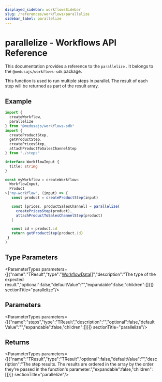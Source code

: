 ```yaml
---
displayed_sidebar: workflowsSidebar
slug: /references/workflows/parallelize
sidebar_label: parallelize
---
```



# parallelize - Workflows API Reference

This documentation provides a reference to the `parallelize` . It belongs to the `@medusajs/workflows-sdk` package.

This function is used to run multiple steps in parallel. The result of each step will be returned as part of the result array.

## Example

```ts
import {
  createWorkflow,
  parallelize
} from "@medusajs/workflows-sdk"
import {
  createProductStep,
  getProductStep,
  createPricesStep,
  attachProductToSalesChannelStep
} from "./steps"

interface WorkflowInput {
  title: string
}

const myWorkflow = createWorkflow<
  WorkflowInput,
  Product
>("my-workflow", (input) => {
   const product = createProductStep(input)

   const [prices, productSalesChannel] = parallelize(
     createPricesStep(product),
     attachProductToSalesChannelStep(product)
   )

   const id = product.id
   return getProductStep(product.id)
 }
)
```

## Type Parameters

<ParameterTypes parameters={[{"name":"TResult","type":"[WorkflowData](../types/workflows.WorkflowData.mdx)[]","description":"The type of the expected result.","optional":false,"defaultValue":"","expandable":false,"children":[]}]}  sectionTitle="parallelize"/>

## Parameters

<ParameterTypes parameters={[{"name":"steps","type":"TResult","description":"","optional":false,"defaultValue":"","expandable":false,"children":[]}]}  sectionTitle="parallelize"/>

## Returns

<ParameterTypes parameters={[{"name":"TResult","type":"TResult","optional":false,"defaultValue":"","description":"The step results. The results are ordered in the array by the order they're passed in the function's parameter.","expandable":false,"children":[]}]}  sectionTitle="parallelize"/>
